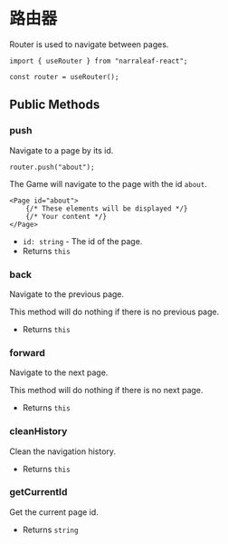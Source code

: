 # 路由器

Router is used to navigate between pages.

```tsx
import { useRouter } from "narraleaf-react";
```

```tsx
const router = useRouter();
```

## Public Methods

### push

Navigate to a page by its id.

```tsx
router.push("about");
```

The Game will navigate to the page with the id `about`.

```tsx
<Page id="about">
    {/* These elements will be displayed */}
    {/* Your content */}
</Page>
```

- `id: string` - The id of the page.
- Returns `this`

### back

Navigate to the previous page.

This method will do nothing if there is no previous page.

- Returns `this`

### forward

Navigate to the next page.

This method will do nothing if there is no next page.

- Returns `this`

### cleanHistory

Clean the navigation history.

- Returns `this`

### getCurrentId

Get the current page id.

- Returns `string`

